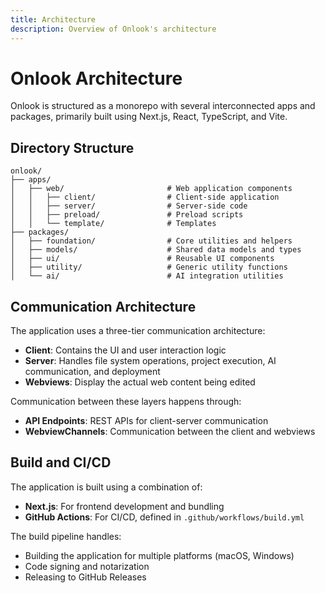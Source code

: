 ```yaml
---
title: Architecture
description: Overview of Onlook's architecture
---
```


# Onlook Architecture

Onlook is structured as a monorepo with several interconnected apps and packages, primarily built using Next.js, React, TypeScript, and Vite.

## Directory Structure

```
onlook/
├── apps/
│   ├── web/                       # Web application components
│   │   ├── client/                # Client-side application
│   │   ├── server/                # Server-side code
│   │   ├── preload/               # Preload scripts
│   │   └── template/              # Templates
├── packages/
│   ├── foundation/                # Core utilities and helpers
│   ├── models/                    # Shared data models and types
│   ├── ui/                        # Reusable UI components
│   ├── utility/                   # Generic utility functions
│   └── ai/                        # AI integration utilities
```

## Communication Architecture

The application uses a three-tier communication architecture:

- **Client**: Contains the UI and user interaction logic
- **Server**: Handles file system operations, project execution, AI communication, and deployment
- **Webviews**: Display the actual web content being edited

Communication between these layers happens through:

- **API Endpoints**: REST APIs for client-server communication
- **WebviewChannels**: Communication between the client and webviews

## Build and CI/CD

The application is built using a combination of:
- **Next.js**: For frontend development and bundling
- **GitHub Actions**: For CI/CD, defined in `.github/workflows/build.yml`

The build pipeline handles:
- Building the application for multiple platforms (macOS, Windows)
- Code signing and notarization 
- Releasing to GitHub Releases
